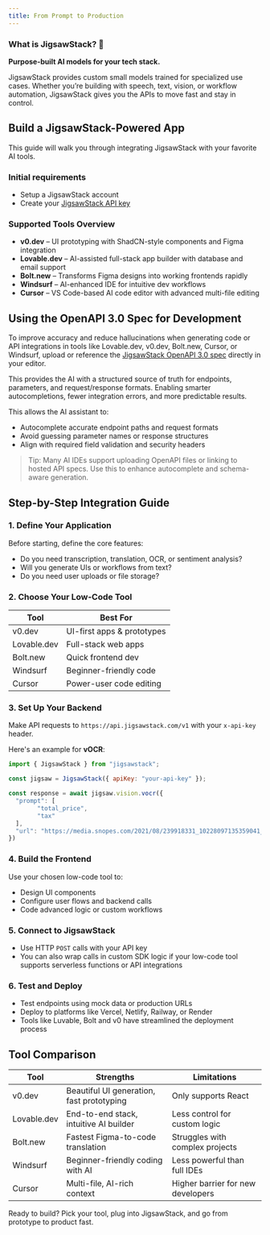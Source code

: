 ```yaml
---
title: From Prompt to Production
---
```


### What is JigsawStack? 🧩

**Purpose-built AI models for your tech stack.**

JigsawStack provides custom small models trained for specialized use cases. Whether you’re building with speech, text, vision, or workflow automation, JigsawStack gives you the APIs to move fast and stay in control.

## Build a JigsawStack-Powered App

This guide will walk you through integrating JigsawStack with your favorite AI tools.

### Initial requirements

- Setup a JigsawStack account 
- Create your [JigsawStack API key](https://jigsawstack.com/dashboard/)

### Supported Tools Overview

- **v0.dev** – UI prototyping with ShadCN-style components and Figma integration
- **Lovable.dev** – AI-assisted full-stack app builder with database and email support
- **Bolt.new** – Transforms Figma designs into working frontends rapidly
- **Windsurf** – AI-enhanced IDE for intuitive dev workflows
- **Cursor** – VS Code-based AI code editor with advanced multi-file editing

## Using the OpenAPI 3.0 Spec for Development

To improve accuracy and reduce hallucinations when generating code or API integrations in tools like Lovable.dev, v0.dev, Bolt.new, Cursor, or Windsurf, upload or reference the [JigsawStack OpenAPI 3.0 spec](https://github.com/JigsawStack/OpenAPI-spec/blob/main/jigsawstack-openai-spec.json) directly in your editor. 

This provides the AI with a structured source of truth for endpoints, parameters, and request/response formats. Enabling smarter autocompletions, fewer integration errors, and more predictable results.

This allows the AI assistant to:
- Autocomplete accurate endpoint paths and request formats
- Avoid guessing parameter names or response structures
- Align with required field validation and security headers

> Tip: Many AI IDEs support uploading OpenAPI files or linking to hosted API specs. Use this to enhance autocomplete and schema-aware generation.

## Step-by-Step Integration Guide

### 1. Define Your Application
Before starting, define the core features:
- Do you need transcription, translation, OCR, or sentiment analysis?
- Will you generate UIs or workflows from text?
- Do you need user uploads or file storage?

### 2. Choose Your Low-Code Tool
| Tool        | Best For                 |
|-------------|---------------------------|
| v0.dev      | UI-first apps & prototypes |
| Lovable.dev | Full-stack web apps       |
| Bolt.new    | Quick frontend dev        |
| Windsurf    | Beginner-friendly code    |
| Cursor      | Power-user code editing   |

### 3. Set Up Your Backend
Make API requests to `https://api.jigsawstack.com/v1` with your `x-api-key` header.

Here's an example for **vOCR**:

```javascript
import { JigsawStack } from "jigsawstack";

const jigsaw = JigsawStack({ apiKey: "your-api-key" });

const response = await jigsaw.vision.vocr({
  "prompt": [
        "total_price",
        "tax"
  ],
  "url": "https://media.snopes.com/2021/08/239918331_10228097135359041_3825446756894757753_n.jpg"
})
```

### 4. Build the Frontend
Use your chosen low-code tool to:
- Design UI components 
- Configure user flows and backend calls 
- Code advanced logic or custom workflows 

### 5. Connect to JigsawStack
- Use HTTP `POST` calls with your API key
- You can also wrap calls in custom SDK logic if your low-code tool supports serverless functions or API integrations

### 6. Test and Deploy
- Test endpoints using mock data or production URLs
- Deploy to platforms like Vercel, Netlify, Railway, or Render
- Tools like Luvable, Bolt and v0 have streamlined the deployment process

## Tool Comparison

| Tool        | Strengths                                | Limitations                        |
|-------------|--------------------------------------------|-------------------------------------|
| v0.dev      | Beautiful UI generation, fast prototyping | Only supports React                |
| Lovable.dev | End-to-end stack, intuitive AI builder    | Less control for custom logic      |
| Bolt.new    | Fastest Figma-to-code translation         | Struggles with complex projects    |
| Windsurf    | Beginner-friendly coding with AI          | Less powerful than full IDEs       |
| Cursor      | Multi-file, AI-rich context               | Higher barrier for new developers  |



Ready to build? Pick your tool, plug into JigsawStack, and go from prototype to product fast.
